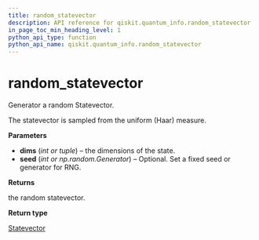 ```yaml
---
title: random_statevector
description: API reference for qiskit.quantum_info.random_statevector
in_page_toc_min_heading_level: 1
python_api_type: function
python_api_name: qiskit.quantum_info.random_statevector
---
```


<span id="random-statevector" />

# random\_statevector

<Function id="qiskit.quantum_info.random_statevector" isDedicatedPage={true} github="https://github.com/qiskit/qiskit/tree/stable/0.14/qiskit/quantum_info/states/random.py" signature="random_statevector(dims, seed=None)">
  Generator a random Statevector.

  The statevector is sampled from the uniform (Haar) measure.

  **Parameters**

  *   **dims** (*int or tuple*) – the dimensions of the state.
  *   **seed** (*int or np.random.Generator*) – Optional. Set a fixed seed or generator for RNG.

  **Returns**

  the random statevector.

  **Return type**

  [Statevector](qiskit.quantum_info.Statevector "qiskit.quantum_info.Statevector")
</Function>

